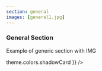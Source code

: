 ```yaml
---
section: general
images: [general1.jpg]
---
```


<!--
    In order to access to the `images` in the frontmatter
    call `imagesFluid` with the name of the img as a key
 -->

<Div
  sx={{
    display: 'flex',
    justifyContent: 'center',
    flexWrap: 'wrap',
    padding: ['0', '0', '24px']
  }}
>
  <Div
    sx={{
      marginTop: '3%'
    }}
  >
    <h3>General Section</h3>
    <p> Example of generic section with IMG </p>
  </Div>
  <Div
    sx={{
      width: '100%',
      display: 'flex',
      justifyContent: 'center'
    }}
  >
    <ImgGatsby
      fluid={imagesFluid['general1']}
      sx={{
        width: '100%',
        maxWidth: '300px',
        borderRadius: '20px',
        height: 'auto',
        boxShadow: theme => theme.colors.shadowCard
      }}
    />
  </Div>
</Div>
